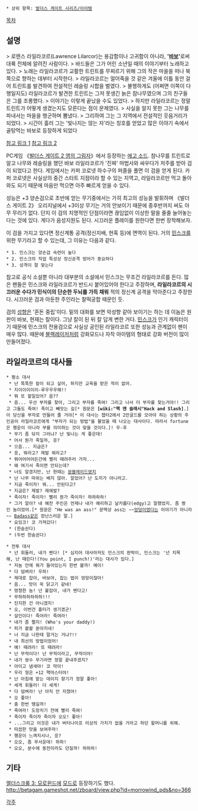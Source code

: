  * 상위 항목: [[발더스 게이트 시리즈/아이템]]

{{{+1 '''Lilarcor''' }}}

[[목차]]
== 설명 ==
> 로렌스 라일라코르(Lawrence Lilarcor)는 용감함이나 고귀함이 아니라, ''' '[[바보]]' '''로써 대륙 전체에 알려진 사람이다. 
> 바드들은 그가 어린 소년일 때의 이야기부터 노래하고 있다. 
> 노래는 라일라코르가 교활한 트린트를 무찌르기 위해 그의 작은 마을을 떠나 북쪽으로 향하는 데부터 시작한다. 
> 라일라코르는 얼어죽을 것 같은 겨울에 이틀 동안 걸어 트린트를 발견하여 전설적인 레슬링 시합을 벌였다. 
> 불행하게도 (어쩌면 이쪽이 다행일지도) 라일라코르가 발견한 트린트는 그저 못생긴 늙은 참나무였으며 그의 친구들은 그를 조롱했다. 
> 이야기는 이렇게 끝났을 수도 있었다. 
> 하지만 라일라코르는 정말 트린트가 어떻게 생겼는지도 모른다는 점이 문제였다. 
> 사실을 알지 못한 그는 나무를 파내서는 마을을 행군하며 뽐냈다. 
> 그리하여 그는 그 지역에서 전설적인 웃음거리가 되었다. 
> 시간이 흘러 그는 '빛나지는 않는 자'라는 칭호를 얻었고 많은 이야기 속에서 골탕먹는 바보로 등장하게 되었다

[http://baldursgate.wikia.com/wiki/Lilarcor  참고 링크 1]
[http://forgottenrealms.wikia.com/wiki/Lilarcor  참고 링크 2]

PC게임 《[[발더스 게이트 2 앰의 그림자]]》에서 등장하는 [[에고 소드]]. 
참나무를 트린트로 알고 나무와 레슬링을 했던 바보 라일라코르가 '진짜' 마법사와 싸우다가 저주를 받아 검이 되었다고 한다. 
게임에서는 카퍼 코로넷 하수구의 퍼즐을 풀면 이 검을 얻게 된다. 카퍼 코로넷은 사실상의 중간 스타트 지점이라 할 수 있는 지역고, 라일라코르만 먹고 돌아와도 되기 때문에 마음만 먹으면 아주 빠르게 얻을 수 있다.

성능은 +3 양손검으로 초반에 얻는 무기중에서는 가히 최고의 성능을 발휘하며 《발더스 게이트 2》 오리지널에서 +3이상 무기는 거의 안보이기 때문에 중후반까지 써도 아무 무리가 없다. 단지 이 검의 치명적인 단점이라면 끊임없이 이상한 말을 줄줄 늘어놓는다는 것에 있다. 게다가 음성지원도 된다. 시끄러운 플레이를 원한다면 한번 장착해보자.

이 검을 가지고 있다면 정신계통 공격(정신지배, 현혹 등)에 면역이 된다. 거의 [[민스크]]를 위한 무기라고 할 수 있는데, 그 이유는 다음과 같다. 
 * 1. 민스크는 양손검 숙련이 높다
 * 2. 민스크의 직업 특성상 정신공격 방어가 중요하다
 * 3. 성격이 잘 맞는다

참고로 공식 소설뿐 아니라 대부분의 소설에서 민스크는 무조건 라일라코르를 든다. 
많은 팬들은 민스크와 라일라코르가 반드시 붙어있어야 한다고 주장하며, '''라일라코르의 시끄러운 수다가 민식이의 단순한 두뇌를 가득 채워''' 적의 정신계 공격을 막아준다고 주장한다. 시끄러운 검과 아둔한 주인라는 찰떡궁합 때문인 듯.

검의 [[성향]]은 '혼돈 중립'이다. 밑의 대화를 보면 악성향 같아 보이기는 하는 데 이놈은 원판이 바보, 현재는 칼이다. 그냥 칼이 된 뒤 칼 답게 변한 거다. 
[[민스크]]가 인기 캐릭터이기 때문에 민스크의 전용검으로 사실상 공인된 라일라코르 또한 성능과 관계없이 팬이 매우 많다. 
때문에 [[블랙레이저]]처럼 강화모드나 자작 아이템의 형태로 강화 버전이 많이 만들어졌다.

== 라일라코르의 대사들 ==
 * 평소 대사
  * 난 똑똑한 칼이 되고 싶어, 하지만 교육을 받은 적이 없어.
  * 지이이이이이-루우우우해!!
  * 뭐 또 할일있어? 음??
  * 음... 우선 부자를 찾아, 그리고 부자를 죽여! 그리고 나서 더 부자를 찾는거야!! 그리고 그들도 죽여! 죽이고 빼앗는 길[* 원문은 '''[wiki:"핵 앤 슬래시"Hack and Slash]'''.]이 당신을 부자로 만들어 줄 거야[* 이 대사는 챕터2에서 2만골드를 모아야 하는 상황의 주인공이 라일라코르에게 "부자가 되는 방법"을 물었을 때 나오는 대사이다. 따라서 fortune은 행운이 아니라 부를 의미하는 것이 맞을 것이다.]! 우-후
  * 무기 좀 닦지 그러냐? 난 빛나는 게 좋은데!
  * 어서 뭔가 죽일까, 응?
  * 으음... 지금은?
  * 응, 뭐라고? 제발 뭐라고?
  * 뭐어어어어든간에 빨리 때려주러 가자...
  * 왜 여기서 죽이면 안되는데?
  * 너도 알겠지만, 난 한때는 [[문블레이드]]였지
  * 난 나무 따위는 베지 않아. 알았어? 난 도끼가 아니라고.
  * 지금 죽이자! 뭐... 안된다고?
  * 지금은? 제발? 제에발?
  * 죽이자! 죽이자! 빨리 뭔가 죽이자! 하하하하!
  * 그거 알아? 내 예전 주인은 언제나 내가 예리하고 날카롭다(edgy)고 말했었지. 좀 짱인 놈이었어.[* 원문은 "He was an ass!" 문맥상 ass는 ~~[[엉덩이]]였다는 이야기가 아니라~~ [[Badass]]같은 장난스러운 말.]
  * 요잉크! 코 가져갔다!
  * (한숨쉰다)
  * (두번 한숨쉰다)

 * 전투 대사
  * 넌 휘둘러, 내가 벤다! [* 심지어 대사마저도 민스크의 판박이, 민스크는 '넌 지목해, 난 때린다!(You point, I punch!)'라는 대사가 있다.]
  * 저놈 안에 뭐가 들어있는지 한번 볼까! 예이!
  * 다 덤벼라! 우하!
  * 제대로 잡아, 바보야, 잡는 법이 엉망이잖아!
  * 음... 맛이 꼭 닭고기 같네!
  * 멍청한 놈! 넌 붙잡아, 내가 벤다고!
  * 무하하하하하하!!!
  * 진지한 건 아니겠지!
  * 오, 이번건 흉터가 생기겠군!
  * 살인이다! 죽어라! 죽여라!
  * 내가 좀 쩔지! (Who's your daddy!)
  * 피가 콸콸 쏟아지네!
  * 너 지금 나한테 말거는 거냐?!!
  * 내 최선의 방법이었어!
  * 예! 때려라! 또 때려라!
  * 난 무적이다! 난 무적이라고, 무적이야!
  * 내가 쌍수 무기라면 정말 끝내주겠지?
  * 아이고 냄새야! 코 막아!
  * 우리 형은 +12 핵마스터야!
  * 난 아침에 맡는 데이지 향기가 정말 좋아!
  * 세게 휘둘러! 더 세게!
  * 다 덤벼라! 난 아직 안 지쳤어!
  * 오 좋아!
  * 춤 한번 땡길까!
  * 죽여라! 도망치기 전에 빨리 죽여!
  * 죽이자 죽이자 죽이자 오오! 좋아!
  * ...그리고 이것은 내가 버터나이프 이상의 가치가 없을 거라고 하던 할머니를 위해.
  * 따끔한 맛을 보여주마!
  * 행운이 느껴지시나, 응?
  * 오오, 좀 무서운데! 하하!
  * 오오, 분수에 동전이라도 던질까! 하하하!

== 기타 ==
[[엘더스크롤 3: 모로윈드]]에 [[모드]]로 등장하기도 했다.
http://betagam.gameshot.net/zboard/view.php?id=morrowind_pds&no=366

[[각주]]
